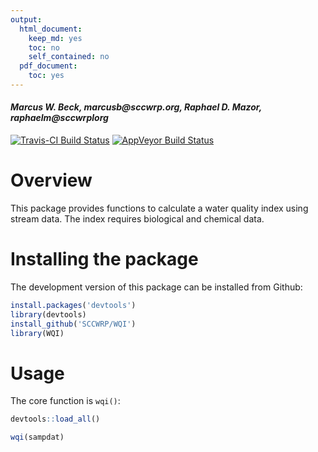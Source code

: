 ```yaml
---
output:
  html_document:
    keep_md: yes
    toc: no
    self_contained: no
  pdf_document:
    toc: yes
---
```


#### *Marcus W. Beck, marcusb@sccwrp.org, Raphael D. Mazor, raphaelm@sccwrplorg*

[![Travis-CI Build Status](https://travis-ci.org/SCCWRP/WQI.svg?branch=master)](https://travis-ci.org/SCCWRP/WQI)
 [![AppVeyor Build Status](https://ci.appveyor.com/api/projects/status/github/SCCWRP/WQI?branch=master&svg=true)](https://ci.appveyor.com/project/SCCWRP/WQI)
 
# Overview 

This package provides functions to calculate a water quality index using stream data.  The index requires biological and chemical data.

# Installing the package

The development version of this package can be installed from Github:

```r
install.packages('devtools')
library(devtools)
install_github('SCCWRP/WQI')
library(WQI)
```

# Usage

The core function is `wqi()`: 

```r
devtools::load_all()
```
```r
wqi(sampdat)
```

